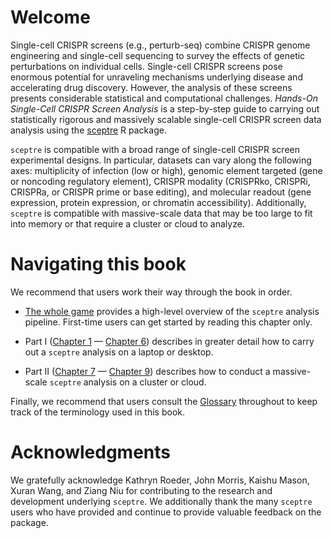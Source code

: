 # Welcome {.unnumbered}

Single-cell CRISPR screens (e.g., perturb-seq) combine CRISPR genome engineering and single-cell sequencing to survey the effects of genetic perturbations on individual cells. Single-cell CRISPR screens pose enormous potential for unraveling mechanisms underlying disease and accelerating drug discovery. However, the analysis of these screens presents considerable statistical and computational challenges. *Hands-On Single-Cell CRISPR Screen Analysis* is a step-by-step guide to carrying out statistically rigorous and massively scalable single-cell CRISPR screen data analysis using the [sceptre](https://katsevich-lab.github.io/sceptre/) R package.

`sceptre` is compatible with a broad range of single-cell CRISPR screen experimental designs. In particular, datasets can vary along the following axes: multiplicity of infection (low or high), genomic element targeted (gene or noncoding regulatory element), CRISPR modality (CRISPRko, CRISPRi, CRISPRa, or CRISPR prime or base editing), and molecular readout (gene expression, protein expression, or chromatin accessibility). Additionally, `sceptre` is compatible with massive-scale data that may be too large to fit into memory or that require a cluster or cloud to analyze.

# Navigating this book {.unnumbered}

We recommend that users work their way through the book in order.

-    [The whole game](sceptre.qmd) provides a high-level overview of the `sceptre` analysis pipeline. First-time users can get started by reading this chapter only.

-   Part I ([Chapter 1](import-data.qmd) --- [Chapter 6](run-power-check-and-discovery-analysis.qmd)) describes in greater detail how to carry out a `sceptre` analysis on a laptop or desktop.

-   Part II ([Chapter 7](at-scale.qmd) --- [Chapter 9](pipeline-args.qmd)) describes how to conduct a massive-scale `sceptre` analysis on a cluster or cloud.

Finally, we recommend that users consult the [Glossary](glossary.qmd) throughout to keep track of the terminology used in this book.

# Acknowledgments {.unnumbered}

We gratefully acknowledge Kathryn Roeder, John Morris, Kaishu Mason, Xuran Wang, and Ziang Niu for contributing to the research and development underlying `sceptre`. We additionally thank the many `sceptre` users who have provided and continue to provide valuable feedback on the package.
